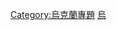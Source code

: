 {{Articles by Quality|topic=乌克兰|project=乌克兰|format=toc}}
{{portal box|乌克兰}}
[[Category:烏克蘭專題|Category:烏克蘭專題]]
[[Category:各等級條目|烏]]